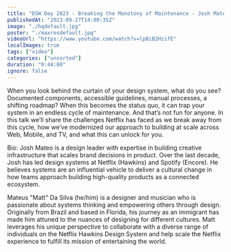 ```yaml
---
title: "DSW Day 2023 - Breaking the Monotony of Maintenance - Josh Mateo and Matt Da Silva"
publishedAt: "2023-09-27T14:00:35Z"
image: "./hqdefault.jpg"
poster: "./maxresdefault.jpg"
videoUrl: "https://www.youtube.com/watch?v=lpBiB2HzifE"
localImages: true
tags: ["video"]
categories: ["unsorted"]
duration: "0:44:00"
ignore: false
---
```

When you look behind the curtain of your design system, what do you see? Documented components, accessible guidelines, manual processes, a shifting roadmap? When this becomes the status quo, it can trap your system in an endless cycle of maintenance. And that’s not fun for anyone. In this talk we’ll share the challenges Netflix has faced as we break away from this cycle, how we’ve modernized our approach to building at scale across Web, Mobile, and TV, and what this can unlock for you.

Bio:
Josh Mateo is a design leader with expertise in building creative infrastructure that scales brand decisions in product. Over the last decade, Josh has led design systems at Netflix (Hawkins) and Spotify (Encore). He believes systems are an influential vehicle to deliver a cultural change in how teams approach building high-quality products as a connected ecosystem.

Mateus "Matt" Da Silva (he/him) is a designer and musician who is passionate about systems thinking and empowering others through design. Originally from Brazil and based in Florida, his journey as an immigrant has made him attuned to the nuances of designing for different cultures. Matt leverages his unique perspective to collaborate with a diverse range of individuals on the Netflix Hawkins Design System and help scale the Netflix experience to fulfill its mission of entertaining the world.
